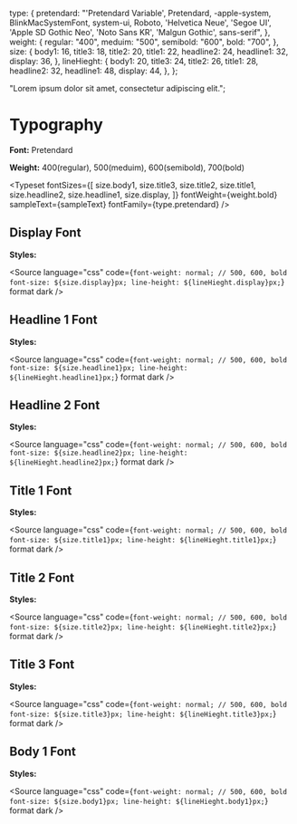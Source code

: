 
<Meta title="Token/Typography" />

  type: {
    pretendard:
      "'Pretendard Variable', Pretendard, -apple-system, BlinkMacSystemFont, system-ui, Roboto, 'Helvetica Neue', 'Segoe UI', 'Apple SD Gothic Neo', 'Noto Sans KR', 'Malgun Gothic', sans-serif",
  },
  weight: {
    regular: "400",
    meduim: "500",
    semibold: "600",
    bold: "700",
  },
  size: {
    body1: 16,
    title3: 18,
    title2: 20,
    title1: 22,
    headline2: 24,
    headline1: 32,
    display: 36,
  },
  lineHieght: {
    body1: 20,
    title3: 24,
    title2: 26,
    title1: 28,
    headline2: 32,
    headline1: 48,
    display: 44,
  },
};

  "Lorem ipsum dolor sit amet, consectetur adipiscing elit.";

# Typography

**Font:** Pretendard

**Weight:** 400(regular), 500(meduim), 600(semibold), 700(bold)

<Typeset
  fontSizes={[
    size.body1,
    size.title3,
    size.title2,
    size.title1,
    size.headline2,
    size.headline1,
    size.display,
  ]}
  fontWeight={weight.bold}
  sampleText={sampleText}
  fontFamily={type.pretendard}
/>

## Display Font

**Styles:**

<Source
  language="css"
  code={`
font-weight: normal; // 500, 600, bold
font-size: ${size.display}px;
line-height: ${lineHieght.display}px;
`}
  format
  dark
/>

<Typeset
  fontSizes={[size.display]}
  sampleText={sampleText}
  fontWeight={weight.regular}
  fontFamily={type.pretendard}
/>

## Headline 1 Font

**Styles:**

<Source
  language="css"
  code={`
font-weight: normal; // 500, 600, bold
font-size: ${size.headline1}px;
line-height: ${lineHieght.headline1}px;
`}
  format
  dark
/>

<Typeset
  fontSizes={[size.headline1]}
  sampleText={sampleText}
  fontWeight={weight.regular}
  fontFamily={type.pretendard}
/>

## Headline 2 Font

**Styles:**

<Source
  language="css"
  code={`
font-weight: normal; // 500, 600, bold
font-size: ${size.headline2}px;
line-height: ${lineHieght.headline2}px;
`}
  format
  dark
/>

<Typeset
  fontSizes={[size.headline2]}
  sampleText={sampleText}
  fontWeight={weight.regular}
  fontFamily={type.pretendard}
/>

## Title 1 Font

**Styles:**

<Source
  language="css"
  code={`
font-weight: normal; // 500, 600, bold
font-size: ${size.title1}px;
line-height: ${lineHieght.title1}px;
`}
  format
  dark
/>

<Typeset
  fontSizes={[size.title1]}
  sampleText={sampleText}
  fontWeight={weight.regular}
  fontFamily={type.pretendard}
/>

## Title 2 Font

**Styles:**

<Source
  language="css"
  code={`
font-weight: normal; // 500, 600, bold
font-size: ${size.title2}px;
line-height: ${lineHieght.title2}px;
`}
  format
  dark
/>

<Typeset
  fontSizes={[size.title2]}
  sampleText={sampleText}
  fontWeight={weight.regular}
  fontFamily={type.pretendard}
/>

## Title 3 Font

**Styles:**

<Source
  language="css"
  code={`
font-weight: normal; // 500, 600, bold
font-size: ${size.title3}px;
line-height: ${lineHieght.title3}px;
`}
  format
  dark
/>

<Typeset
  fontSizes={[size.title3]}
  sampleText={sampleText}
  fontWeight={weight.regular}
  fontFamily={type.pretendard}
/>

## Body 1 Font

**Styles:**

<Source
  language="css"
  code={`
font-weight: normal; // 500, 600, bold
font-size: ${size.body1}px;
line-height: ${lineHieght.body1}px;
`}
  format
  dark
/>

<Typeset
  fontSizes={[size.body1]}
  sampleText={sampleText}
  fontWeight={weight.regular}
  fontFamily={type.pretendard}
/>
